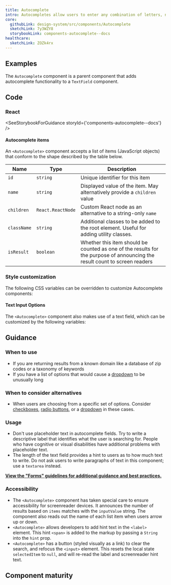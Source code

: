 ```yaml
---
title: Autocomplete
intro: Autocompletes allow users to enter any combination of letters, numbers, or symbols of their choosing (unless otherwise restricted), and receive one or more suggested matches in a list below the input.
core:
  githubLink: design-system/src/components/Autocomplete
  sketchLink: 7y3WZY8
  storybookLink: components-autocomplete--docs
healthcare:
  sketchLink: ZOZk4rx
---
```


## Examples

The `Autocomplete` component is a parent component that adds autocomplete functionality to a `TextField` component.

<StorybookExample
  componentName="autocomplete"
  storyId="components-autocomplete--default"
  minHeight={500}
/>

## Code

### React

<SeeStorybookForGuidance storyId={'components-autocomplete--docs'} />

#### Autocomplete items

An `<Autocomplete>` component accepts a list of items (JavaScript objects) that conform to the shape described by the table below.

| Name                                                  | Type                         | Description                                                                                                                |
| ----------------------------------------------------- | ---------------------------- | -------------------------------------------------------------------------------------------------------------------------- |
| <code class="ds-u-font-weight--bold">id</code>        | <code>string</code>          | Unique identifier for this item                                                                                            |
| <code class="ds-u-font-weight--bold">name</code>      | <code>string</code>          | Displayed value of the item. May alternatively provide a <code>children</code> value                                       |
| <code class="ds-u-font-weight--bold">children</code>  | <code>React.ReactNode</code> | Custom React node as an alternative to a string-only `name`                                                                |
| <code class="ds-u-font-weight--bold">className</code> | <code>string</code>          | Additional classes to be added to the root element. Useful for adding utility classes.                                     |
| <code class="ds-u-font-weight--bold">isResult</code>  | <code>boolean</code>         | Whether this item should be counted as one of the results for the purpose of announcing the result count to screen readers |

### Style customization

The following CSS variables can be overridden to customize Autocomplete components:

<ComponentThemeOptions componentname="autocomplete" />

#### Text Input Options

The `<Autocomplete>` component also makes use of a text field, which can be customized by the following variables:

<ComponentThemeOptions componentname="text-input" />

## Guidance

### When to use

- If you are returning results from a known domain like a database of zip codes or a taxonomy of keywords
- If you have a list of options that would cause a [dropdown](/components/dropdown/) to be unusually long

### When to consider alternatives

- When users are choosing from a specific set of options. Consider [checkboxes](/components/checkbox), [radio buttons](/components/radio/), or a [dropdown](/components/dropdown/) in these cases.

### Usage

- Don't use placeholder text in autocomplete fields. Try to write a descriptive label that identifies what the user is searching for. People who have cognitive or visual disabilities have additional problems with placeholder text.
- The length of the text field provides a hint to users as to how much text to write. Do not ask users to write paragraphs of text in this component; use a `textarea` instead.

**[View the "Forms" guidelines for additional guidance and best practices.](/patterns/Forms/forms/)**

### Accessibility

- The `<Autocomplete>` component has taken special care to ensure accessibility for screenreader devices. It announces the number of results based on `items` matches with the `inputValue` string. The component also reads out the name of each list item when users arrow up or down.
- `<Autocomplete>` allows developers to add hint text in the `<label>` element. This hint `<span>` is added to the markup by passing a `String` into the `hint` prop.
- `<Autocomplete>` has a button (styled visually as a link) to clear the search, and refocus the `<input>` element. This resets the local state `selectedItem` to `null`, and will re-read the label and screenreader hint text.

## Component maturity

<MaturityChecklist
  a11yStandards={true}
  color={true}
  forcedColors={true}
  screenReaders={true}
  keyboardNavigable={true}
  storybook={true}
  responsive={true}
  spanish={true}
  completeUiKit={false}
  responsiveUiKit={false}
  tokensInCode={true}
  tokensInSketch={true}
/>
